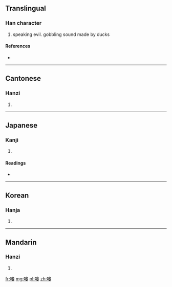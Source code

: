 ==Translingual==

===Han character===
{{Han char|rn=30|rad=口|as=08|sn=11|four=6004<sub>4</sub>|canj=口卜廿女 (RYTV)}}

# speaking evil. gobbling sound made by ducks

====References====
* {{Han ref|kx=0194.090|dkj=03780|dj=0414.150|hdz=10645.080|uh=553C|ud=21820|bh=D473|bd=54387}}

----

==Cantonese==

===Hanzi===
{{yue-hanzi|jyut=|y=chip3, jaap3 saap3}}

# {{defn|lang=yue|sort=口08}}

----

==Japanese==

===Kanji===
{{ja-kanji|grade=|rs=口08}}

# {{defn|lang=ja|sort=口08}}

====Readings====
* {{ja-readings|on=[[そう]] (sō), [[しょう]] (shō)|kun=[[くらう]] (kurau), [[すする]] (susuru), [[ついばむ]] (tsuibamu), [[ふむ]] (fumu)}}

----

==Korean==

===Hanja===
{{ko-hanja|hangeul=삽|rv=sap|mr=sap}}

# {{defn|lang=ko|sort=口08}}

----

==Mandarin==

===Hanzi===
{{cmn-hanzi|pin=[[shà]] ([[sha4]])|wg=sha<sup>4</sup>}}

# {{defn|lang=cmn|sort=口08}}

[[fr:唼]]
[[mg:唼]]
[[pl:唼]]
[[zh:唼]]